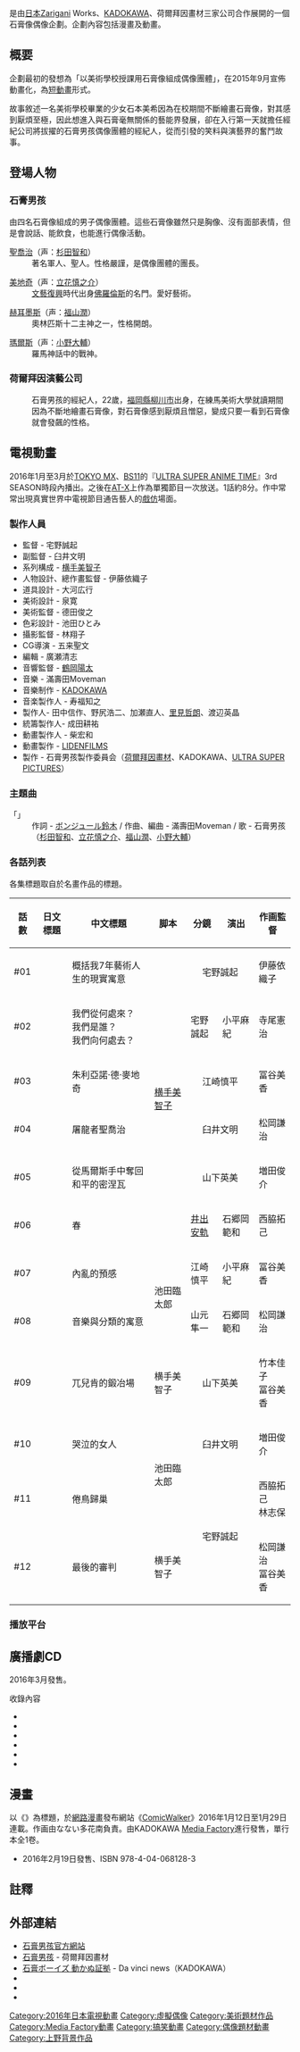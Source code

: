 {{refimprove|time=2016-08-25T00:42:06+00:00}}
{{Infobox animanga/Headerofja
|title= 石膏男孩
|image= 
|size= 
|caption= 
|japanese= 石膏ボーイズ
|english= Sekkō Boys
|kana= せっこうボーイズ
|romaji= Sekkō Bōizu
|genre= [[偶像_(日本)|偶像]]、[[搞笑|搞笑]]
}}
{{Infobox animanga/name
|official= 
|formal= {{flagicon|Hong Kong}} 石膏BOYS
|common= 石膏男孩
}}
{{Infobox animanga/TVAnime
|標題= 
|原案= 
|原作= 
|總導演= 
|導演= 宅野誠起
|劇本統籌= 横手美智子
|編劇= 横手美智子
|人物原案= 
|人物設定= 伊藤依織子
|機械設定= 
|音樂= 滿壽田Moveman
|音樂製作= 
|動畫製作= [[LIDENFILMS|LIDENFILMS]]
|製作= [[制作委员会方式|石膏男孩製作委員會]]
|代理發行= {{flagicon|HKG}} [[羚邦集團|羚邦集團]]
|其他代理發行= 
|播放電視台= [[TOKYO_MX|TOKYO MX]]、[[日本BS放送|BS11]]
|其他電視台= 
|預定播放= 
|播放開始= 2016年1月8日
|播放結束= 3月25日
|網路= 
|話數= 全12話
|其他= 
}}
{{Infobox animanga/Manga
|標題= 石膏ボーイズ<br/>〜神々と英雄のアイドルグループ〜
|作者= 石膏男孩製作委員會
|作畫= なない多花南
|出版社={{flagicon|Japan}} [[KADOKAWA|KADOKAWA]]
|其他出版社= 
|連載雜誌= 
|網絡= {{flagicon|Japan}} [[ComicWalker|ComicWalker]]
|label= MF Comics
|開始= 2016年1月12日
|結束= 1月29日
|冊數= 全1卷
|話數= 全7話
|其他=
}}
{{Infobox animanga/Footerofja}}

{{日本作品|'''石膏男孩'''|石膏ボーイズ}}是由[[日本|日本]]Zarigani Works、[[KADOKAWA|KADOKAWA]]、荷爾拜因畫材三家公司合作展開的一個石膏像偶像企劃。企劃內容包括漫畫及動畫。

==概要==
企劃最初的發想為「以美術學校授課用石膏像組成偶像團體」，在2015年9月宣佈動畫化，為[[泡麵番|短動畫]]形式。

故事敘述一名美術學校畢業的少女石本美希因為在校期間不斷繪畫石膏像，對其感到厭煩至極，因此想進入與石膏毫無關係的藝能界發展，卻在入行第一天就擔任經紀公司將拔擢的石膏男孩偶像團體的經紀人，從而引發的笑料與演藝界的奮鬥故事。

==登場人物==
===石膏男孩===
由四名石膏像組成的男子偶像團體。這些石膏像雖然只是胸像、沒有面部表情，但是會說話、能飲食，也能進行偶像活動。
;[[聖喬治|聖喬治]]（声：[[杉田智和|杉田智和]]）
:著名軍人、聖人。性格嚴謹，是偶像團體的團長。

;[[朱利亚诺·德·美第奇|美地奇]]（声：[[立花慎之介|立花慎之介]]）
:[[文藝復興|文藝復興]]時代出身[[佛羅倫斯|佛羅倫斯]]的名門。愛好藝術。

;[[赫耳墨斯|赫耳墨斯]]（声：[[福山潤|福山潤]]）
:奧林匹斯十二主神之一，性格開朗。

;[[瑪爾斯|瑪爾斯]]（声：[[小野大輔|小野大輔]]）
:羅馬神話中的戰神。

===荷爾拜因演藝公司===
;{{nihongo|石本美希|石本 美希（いしもと みき）||配音：[[古城門志帆|古城門志帆]]}}
:石膏男孩的經紀人，22歲，[[福岡縣|福岡縣]][[柳川市|柳川市]]出身，在練馬美術大學就讀期間因為不斷地繪畫石膏像，對石膏像感到厭煩且憎惡，變成只要一看到石膏像就會發飆的性格。

==電視動畫==
2016年1月至3月於[[TOKYO_MX|TOKYO MX]]、[[日本BS放送|BS11]]的『[[ULTRA_SUPER_ANIME_TIME|ULTRA SUPER ANIME TIME]]』3rd SEASON時段內播出。之後在[[AT-X|AT-X]]上作為單獨節目一次放送。1話約8分。作中常常出現真實世界中電視節目通告藝人的[[戲仿|戲仿]]場面。

=== 製作人員 ===
* 監督 - 宅野誠起
* 副監督 - 臼井文明
* 系列構成 - [[横手美智子|横手美智子]]
* 人物設計、總作畫監督 - 伊藤依織子
* 道具設計 - 大河広行
* 美術設計 - 泉寛
* 美術監督 - 德田俊之
* 色彩設計 - 池田ひとみ
* 攝影監督 - 林翔子
* CG導演 - 五来聖文
* 編輯 - 廣瀬清志
* 音響監督 - [[鶴岡陽太|鶴岡陽太]]
* 音樂 - 滿壽田Moveman
* 音樂制作 - [[KADOKAWA|KADOKAWA]]
* 音楽製作人 - 寿福知之
* 製作人- 田中信作、野尻浩二、加瀬直人、[[里見哲朗|里見哲朗]]、渡辺英晶
* 統籌製作人- 成田耕祐
* 動畫製作人 - 柴宏和
* 動畫製作 - [[LIDENFILMS|LIDENFILMS]]
* 製作 - 石膏男孩製作委員会（[[荷爾拜因畫材|荷爾拜因畫材]]、KADOKAWA、[[ULTRA_SUPER_PICTURES|ULTRA SUPER PICTURES]]）

=== 主題曲 ===
; 「{{lang|ja|星空ランデブー}}」
: 作詞 - [[ボンジュール鈴木|ボンジュール鈴木]] / 作曲、編曲 - 滿壽田Moveman / 歌 - 石膏男孩（[[杉田智和|杉田智和]]、[[立花慎之介|立花慎之介]]、[[福山潤|福山潤]]、[[小野大輔|小野大輔]]）

===各話列表===
各集標題取自於名畫作品的標題。
{| class="wikitable" style="font-size:small"
!話數!!日文標題!!中文標題!!脚本!!分鏡!!演出!!作画監督
|-
|#01||{{lang|ja|私の芸術的人生の7年間<br />を要約する現実的寓意}}||概括我7年藝術人生的現實寓意||rowspan="6"|[[横手美智子|横手美智子]]||colspan="2" style="text-align:center"|宅野誠起||伊藤依織子
|-
|#02||{{lang|ja|我々はどこから来たのか、<br />我々は何者か、<br />我々はどこへ行くのか}}||我們從何處來？<br />我們是誰？<br />我們向何處去？||宅野誠起||小平麻紀||寺尾憲治
|-
|#03||{{lang|ja|ヌムール公ジュリアーノ・デ・メディチ}}||朱利亞諾·德·麥地奇||colspan="2" style="text-align:center"|江崎慎平||冨谷美香
|-
|#04||{{lang|ja|竜を退治する聖ゲオルギウス}}||屠龍者聖喬治||colspan="2" style="text-align:center"|臼井文明||松岡謙治
|-
|#05||{{lang|ja|マルスから平和を守るミネルヴァ}}||從馬爾斯手中奪回和平的密涅瓦||colspan="2" style="text-align:center"|山下英美||増田俊介
|-
|#06||{{lang|ja|プリマヴェーラ}}||春||[[井出安軌|井出安軌]]||石郷岡範和||西脇拓己
|-
|#07||{{lang|ja|内乱の予感}}||內亂的預感||rowspan="2"|池田臨太郎||江崎慎平||小平麻紀||冨谷美香
|-
|#08||{{lang|ja|音楽と分別の寓意}}||音樂與分類的寓意||山元隼一||石郷岡範和||松岡謙治
|-
|#09||{{lang|ja|ウルカヌスの鍛冶場}}||兀兒肯的鍛冶場||横手美智子||colspan="2" style="text-align:center"|山下英美||竹本佳子<br />冨谷美香
|-
|#10||{{lang|ja|泣く女}}||哭泣的女人||rowspan="2"|池田臨太郎||colspan="2" style="text-align:center"|臼井文明||増田俊介
|-
|#11||{{lang|ja|放蕩息子の帰宅}}||倦鳥歸巢||rowspan="2" colspan="2" style="text-align:center"|宅野誠起||西脇拓己<br />林志保
|-
|#12||{{lang|ja|最後の審判}}||最後的審判||横手美智子||松岡謙治<br />冨谷美香
|}

=== 播放平台 ===
{{放送期間 | media=電視台
| 播放日期 | 播放時間 | 播放電視台 | 播放地區 | 備考
| 2016年1月8日 - 3月25日 | 星期五 23:00 - 23:30 | [[TOKYO_MX|TOKYO MX]] | [[東京都|東京都]] | 『[[ULTRA_SUPER_ANIME_TIME|ULTRA SUPER ANIME TIME]]』時段內
| 2016年1月11日 - 3月28日 | 星期一 1:00 - 1:30 | [[日本BS放送|BS11]] | 日本全域 | 『[[ANIME+|ANIME+]]』時段 / 『ULTRA SUPER ANIME TIME』時段內
| 2016年1月23日 - 4月9日 | 星期六 0:30 - 0:40 | [[AT-X|AT-X]] | 日本全域 |有重播
| ref={{Cite web |url=http://sekkoboys.com/news.html |title=NEWS |accessdate=2015-12-15 |archive-url=https://web.archive.org/web/20151221023530/http://sekkoboys.com/news.html |archive-date=2015-12-21 |dead-url=yes }}{{Cite web|url=http://www.at-x.com/program/detail/6949|title=石膏ボーイズ|work=AT-X|accessdate=2015-12-15|archive-date=2015-12-17|archive-url=https://web.archive.org/web/20151217024619/http://www.at-x.com/program/detail/6949|dead-url=no}}
| note=
}}
{{放送期間 | media=網路
| 配信日期 | 配信時間 | 配信網站 | 備註
| 2016年1月12日 -  | 星期二 0:00 - 0:30 | [[Niconico直播|Niconico直播]] |『ULTRA SUPER ANIME TIME』枠内（2枠目）<br />タイムシフト不可
| 2016年1月25日  | 星期一 0:00 更新 | [[GYAO!|GYAO!]] | 第1話免費、第2話以後1週內免費
| 2016年1月25日 - | 星期一 12:00 更新 | [[萬代頻道|萬代頻道]] |『ULTRA SUPER ANIME TIME』枠内（2枠目）<br />第1話無料、第2話以降有料
| 2016年1月25日 - | 星期一 12:00 更新 | 萬代頻道 | 第1話免費、第2話以後付費
| 2016年1月25日 -  | 星期一 23:30 更新 | [[NICONICO_Channel|NICONICO Channel]] | 第1話免費、第2話以後1週內免費
| ref=
}}

== 廣播劇CD ==
; {{lang|ja|石膏ボーイズ ドラマCD&トランプ 〜君のハートにロイヤルストレートフラッシュ〜}}
2016年3月發售。
; 收錄內容
* {{lang|ja|1体目『僕たちカチカチビンビン族』}}
* {{lang|ja|2体目『闇鍋しようぜ』}}
* {{lang|ja|3体目『劇場版「石膏ボーイズ〜異世界転生してみたら石膏になっちゃった〜」（仮）』}}
* {{lang|ja|4体目『みんなでトランプをやってみた』}}
* {{lang|ja|5体目『ガールズトーク 〜どんな男性がタイプ？〜』}}
* {{lang|ja|〜特別収録〜 キャストアフタートーク集}}

== 漫畫 ==
以《'''{{lang|ja|石膏ボーイズ 〜神々と英雄のアイドルグループ〜}}'''》為標題，於[[網路漫畫|網路漫畫]]發布網站《[[ComicWalker|ComicWalker]]》2016年1月12日至1月29日連載。作画由なない多花南負責。由KADOKAWA [[Media_Factory|Media Factory]]進行發售，單行本全1卷。
* 2016年2月19日發售、ISBN 978-4-04-068128-3

== 註釋 ==
{{Reflist}}

==外部連結==
* [http://sekkoboys.com/ 石膏男孩官方網站] {{Wayback|url=http://sekkoboys.com/ |date=20160822024335 }}
* [https://web.archive.org/web/20160114050137/http://www.holbein.co.jp/product/ets.html 石膏男孩] - 荷爾拜因畫材
* [https://ddnavi.com/news/serial/sekko/ 石膏ボーイズ 動かぬ証拠] {{Wayback|url=https://ddnavi.com/news/serial/sekko/ |date=20190528145754 }} - Da vinci news（KADOKAWA）
* {{Twitter|sekkoboys}}
* {{Facebook|sekkoboys}}
* {{ComicWalker|KDCW_MF07000001010000_68|石膏ボーイズ～神々と英雄のアイドルグループ～}}

{{ULTRA SUPER PICTURES}}

{{DEFAULTSORT:Sekkō Bōizu}}
[[Category:2016年日本電視動畫|Category:2016年日本電視動畫]]
[[Category:虛擬偶像|Category:虛擬偶像]]
[[Category:美術題材作品|Category:美術題材作品]]
[[Category:Media_Factory動畫|Category:Media Factory動畫]]
[[Category:搞笑動畫|Category:搞笑動畫]]
[[Category:偶像題材動畫|Category:偶像題材動畫]]
[[Category:上野背景作品|Category:上野背景作品]]